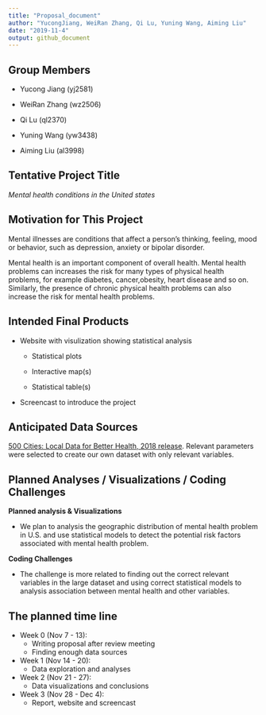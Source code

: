```yaml
---
title: "Proposal_document"
author: "YucongJiang, WeiRan Zhang, Qi Lu, Yuning Wang, Aiming Liu"
date: "2019-11-4"
output: github_document
---
```



## Group Members

* Yucong Jiang (yj2581)

* WeiRan Zhang (wz2506)

* Qi Lu (ql2370)

* Yuning Wang (yw3438)

* Aiming Liu (al3998)

## Tentative Project Title
 
 *Mental health conditions in the United states*

## Motivation for This Project
  
  Mental illnesses are conditions that affect a person’s thinking, feeling, mood or behavior, such as depression, anxiety or bipolar disorder.  
  
  Mental health is an important component of overall health. Mental health problems can increases the risk for many types of physical health problems, for example diabetes, cancer,obesity, heart disease and so on. Similarly, the presence of chronic physical health problems can also increase the risk for mental health problems.

## Intended Final Products

 + Website with visulization showing statistical analysis
 
    - Statistical plots
  
    - Interactive map(s)
  
    - Statistical table(s)

 + Screencast to introduce the project

## Anticipated Data Sources

[500 Cities: Local Data for Better Health, 2018 release](https://chronicdata.cdc.gov/500-Cities/500-Cities-Local-Data-for-Better-Health-2018-relea/6vp6-wxuq/data). Relevant parameters were selected to create our own dataset with only relevant variables.

## Planned Analyses / Visualizations / Coding Challenges

**Planned analysis & Visualizations**

 + We plan to analysis the geographic distribution of mental health problem in U.S. and use statistical models to detect the potential risk factors associated with mental health problem.

**Coding Challenges**
 
 + The challenge is more related to finding out the correct relevant variables in the large dataset and using correct statistical models to analysis association between mental health and other variables.


## The planned time line

* Week 0 (Nov 7 - 13): 
    + Writing proposal after review meeting 
    + Finding enough data sources
  
* Week 1 (Nov 14 - 20):
    + Data exploration and analyses
  
* Week 2 (Nov 21 - 27):
    + Data visualizations and conclusions
    
* Week 3 (Nov 28 - Dec 4):
    + Report, website and screencast



